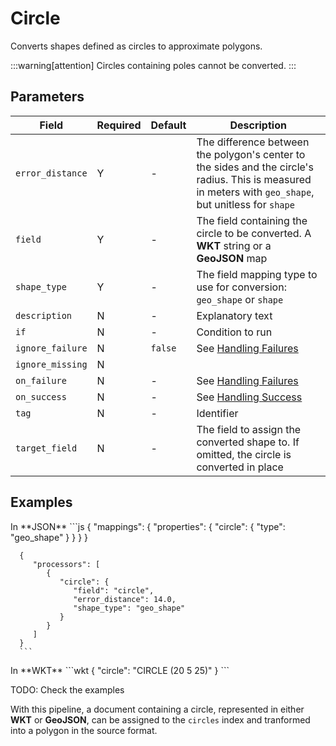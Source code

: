 
# Circle

<Synopsis>
Converts shapes defined as circles to approximate polygons.
</Synopsis>

:::warning[attention]
Circles containing poles cannot be converted.
:::

## Parameters

|Field|Required|Default|Description|
|---|---|---|---|
|`error_distance`|Y|-|The difference between the polygon's center to the sides and the circle's radius. This is measured in meters with `geo_shape`, but unitless for `shape`|
|`field`|Y|-|The field containing the circle to be converted. A **WKT** string or a **GeoJSON** map|
|`shape_type`|Y|-|The field mapping type to use for conversion: `geo_shape` or `shape`|
|`description`|N|-|Explanatory text|
|`if`|N|-|Condition to run|
|`ignore_failure`|N|`false`|See [Handling Failures](../handling-failures.mdx)|
|`ignore_missing`|N|||
|`on_failure`|N|-|See [Handling Failures](../handling-failures.mdx)|
|`on_success`|N|-|See [Handling Success](../handling-success.mdx)|
|`tag`|N|-|Identifier|
|`target_field`|N|-|The field to assign the converted shape to. If omitted, the circle is converted in place|

## Examples

<Example>
   <Description>
      In **JSON**
   </Description>
   <SampleCode>
      ```js
      {
         "mappings": {
            "properties": {
               "circle": {
                  "type": "geo_shape"
               }
            }
         }
      }

      {
         "processors": [
            {
               "circle": {
                  "field": "circle",
                  "error_distance": 14.0,
                  "shape_type": "geo_shape"
               }
            }
         ]
      }
      ```
   </SampleCode>
   <Description>
      In **WKT**
   </Description>
   <SampleCode>
      ```wkt
      {
         "circle": "CIRCLE (20 5 25)"
      }
      ```
   </SampleCode>
</Example>

TODO: Check the examples

With this pipeline, a document containing a circle, represented in either **WKT** or **GeoJSON**, can be assigned to the `circles` index and tranformed into a polygon in the source format.
